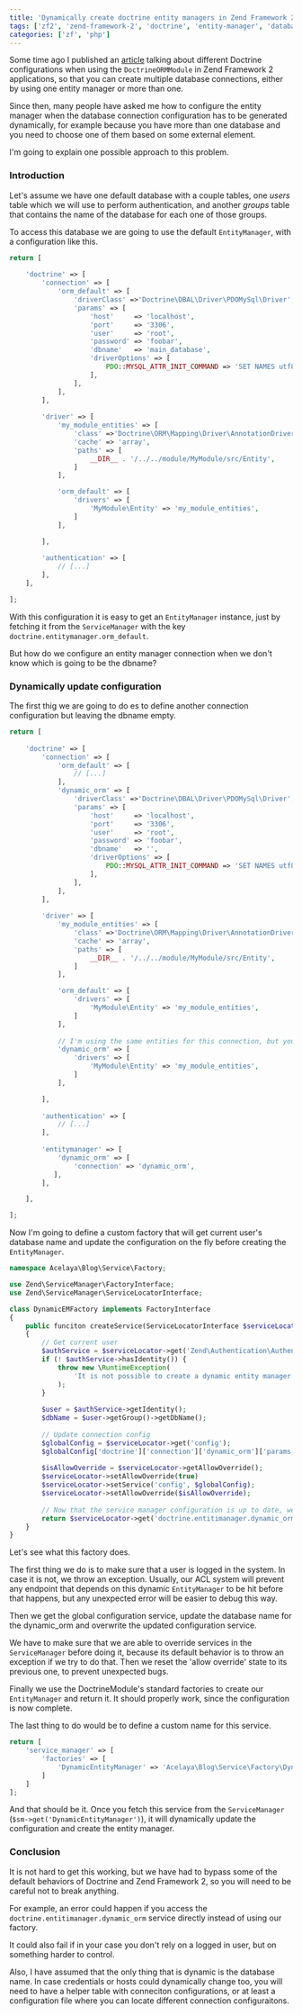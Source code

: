 ```yaml
---
title: 'Dynamically create doctrine entity managers in Zend Framework 2'
tags: ['zf2', 'zend-framework-2', 'doctrine', 'entity-manager', 'database']
categories: ['zf', 'php']
---
```


Some time ago I published an [article](/2014/04/18/configure-multiple-database-connections-in-doctrine-with-zend-framework-2-2/) talking about different Doctrine configurations when using the `DoctrineORMModule` in Zend Framework 2 applications, so that you can create multiple database connections, either by using one entity manager or more than one.

Since then, many people have asked me how to configure the entity manager when the database connection configuration has to be generated dynamically, for example because you have more than one database and you need to choose one of them based on some external element.

I'm going to explain one possible approach to this problem.

### Introduction

Let's assume we have one default database with a couple tables, one *users* table which we will use to perform authentication, and another *groups* table that contains the name of the database for each one of those groups.

To access this database we are going to use the default `EntityManager`, with a configuration like this.

```php
return [
    
    'doctrine' => [
        'connection' => [
            'orm_default' => [
                'driverClass' =>'Doctrine\DBAL\Driver\PDOMySql\Driver',
                'params' => [
                    'host'     => 'localhost',
                    'port'     => '3306',
                    'user'     => 'root',
                    'password' => 'foobar',
                    'dbname'   => 'main_database',
                    'driverOptions' => [
                        PDO::MYSQL_ATTR_INIT_COMMAND => 'SET NAMES utf8',
                    ],
                ],
            ],
        ],
        
        'driver' => [
            'my_module_entities' => [
                'class' =>'Doctrine\ORM\Mapping\Driver\AnnotationDriver',
                'cache' => 'array',
                'paths' => [
                    __DIR__ . '/../../module/MyModule/src/Entity',
                ]
            ],

            'orm_default' => [
                'drivers' => [
                    'MyModule\Entity' => 'my_module_entities',
                ]
            ],

        ],
        
        'authentication' => [
            // [...]
        ],
    ],

];
```

With this configuration it is easy to get an `EntityManager` instance, just by fetching it from the `ServiceManager` with the key `doctrine.entitymanager.orm_default`.

But how do we configure an entity manager connection when we don't know which is going to be the dbname?

### Dynamically update configuration

The first thig we are going to do es to define another connection configuration but leaving the dbname empty.

```php
return [
    
    'doctrine' => [
        'connection' => [
            'orm_default' => [
                // [...]
            ],
            'dynamic_orm' => [
                'driverClass' =>'Doctrine\DBAL\Driver\PDOMySql\Driver',
                'params' => [
                    'host'     => 'localhost',
                    'port'     => '3306',
                    'user'     => 'root',
                    'password' => 'foobar',
                    'dbname'   => '',
                    'driverOptions' => [
                        PDO::MYSQL_ATTR_INIT_COMMAND => 'SET NAMES utf8',
                    ],
                ],
            ],
        ],
        
        'driver' => [
            'my_module_entities' => [
                'class' =>'Doctrine\ORM\Mapping\Driver\AnnotationDriver',
                'cache' => 'array',
                'paths' => [
                    __DIR__ . '/../../module/MyModule/src/Entity',
                ]
            ],

            'orm_default' => [
                'drivers' => [
                    'MyModule\Entity' => 'my_module_entities',
                ]
            ],
            
            // I'm using the same entities for this connection, but you could change this
            'dynamic_orm' => [
                'drivers' => [
                    'MyModule\Entity' => 'my_module_entities',
                ]
            ],

        ],
        
        'authentication' => [
            // [...]
        ],
        
        'entitymanager' => [
            'dynamic_orm' => [
                'connection' => 'dynamic_orm',
           ],
        ],

    ],

];
```

Now I'm going to define a custom factory that will get current user's database name and update the configuration on the fly before creating the `EntityManager`.

```php
namespace Acelaya\Blog\Service\Factory;

use Zend\ServiceManager\FactoryInterface;
use Zend\ServiceManager\ServiceLocatorInterface;

class DynamicEMFactory implements FactoryInterface
{
    public funciton createService(ServiceLocatorInterface $serviceLocator)
    {
        // Get current user
        $authService = $serviceLocator->get('Zend\Authentication\AuthenticationService');
        if (! $authService->hasIdentity()) {
            throw new \RuntimeException(
                'It is not possible to create a dynamic entity manager before a user has logged in'
            );
        }
        
        $user = $authService->getIdentity();
        $dbName = $user->getGroup()->getDbName();
        
        // Update connection config
        $globalConfig = $serviceLocator->get('config');
        $globalConfig['doctrine']['connection']['dynamic_orm']['params']['dbname'] = $dbName;
        
        $isAllowOverride = $serviceLocator->getAllowOverride();
        $serviceLocator->setAllowOverride(true)
        $serviceLocator->setService('config', $globalConfig);
        $serviceLocator->setAllowOverride($isAllowOverride);
        
        // Now that the service manager configuration is up to date, we can safely fetch the service
        return $serviceLocator->get('doctrine.entitimanager.dynamic_orm');
    }
}
```

Let's see what this factory does.

The first thing we do is to make sure that a user is logged in the system. In case it is not, we throw an exception. Usually, our ACL system will prevent any endpoint that depends on this dynamic `EntityManager` to be hit before that happens, but any unexpected error will be easier to debug this way.

Then we get the global configuration service, update the database name for the dynamic_orm and overwrite the updated configuration service.

We have to make sure that we are able to override services in the `ServiceManager` before doing it, because its default behavior is to throw an exception if we try to do that. Then we reset the 'allow override' state to its previous one, to prevent unexpected bugs.

Finally we use the DoctrineModule's standard factories to create our `EntityManager` and return it. It should properly work, since the configuration is now complete.

The last thing to do would be to define a custom name for this service.

```php
return [
    'service_manager' => [
        'factories' => [
            'DynamicEntityManager' => 'Acelaya\Blog\Service\Factory\DynamicEMFactory'
        ]
    ]
];
```

And that should be it. Once you fetch this service from the `ServiceManager` (`$sm->get('DynamicEntityManager')`), it will dynamically update the configuration and create the entity manager.

### Conclusion

It is not hard to get this working, but we have had to bypass some of the default behaviors of Doctrine and Zend Framework 2, so you will need to be careful not to break anything.

For example, an error could happen if you access the `doctrine.entitimanager.dynamic_orm` service directly instead of using our factory.

It could also fail if in your case you don't rely on a logged in user, but on something harder to control.

Also, I have assumed that the only thing that is dynamic is the database name. In case credentials or hosts could dynamically change too, you will need to have a helper table with conneciton configurations, or at least a configuration file where you can locate different connection configuraitons.
